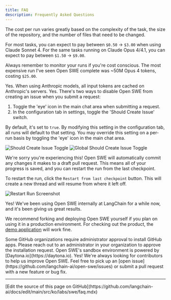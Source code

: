 ```yaml
---
title: FAQ
description: Frequently Asked Questions
---
```


<Accordion title="How much does an end to end Open SWE run cost?">
  The cost per run varies greatly based on the complexity of the task, the size of the repository, and the number of files that need to be changed.

  For most tasks, you can expect to pay between `$0.50` -> `$3.00` when using Claude Sonnet 4.
  For the same tasks running on Claude Opus 4/4.1, you can expect to pay between `$1.50` -> `$9.00`.

  Always remember to monitor your runs if you're cost conscious. The most expensive run I've seen Open SWE complete was ~50M Opus 4 tokens, costing `$25.00`.
</Accordion>

<Accordion title="Does Open SWE automatically cache tokens?">
  Yes. When using Anthropic models, all input tokens are cached on Anthropic's servers.
</Accordion>

<Accordion title="Can I disable Open SWE from creating an issue when I submit a request?">
  Yes. There's two ways to disable Open SWE from creating an issue when you submit a request:

  1. Toggle the 'eye' icon in the main chat area when submitting a request.
  2. In the configuration tab in settings, toggle the 'Should Create Issue' switch.

  By default, it's set to `true`. By modifying this setting in the configuration tab, all runs will default to that setting. You may override this setting on a per-run basis by toggling the 'eye' icon in the main chat area.

  ![Should Create Issue Toggle](/images/dont_create_issue_eye_screenshot.png)
  ![Global Should Create Issue Toggle](/images/dont_create_issue_global_toggle_screenshot.png)
</Accordion>

<Accordion title="My run failed midway through. What now?">
  We're sorry you're experiencing this! Open SWE will automatically commit any changes it makes to a draft pull request. This means all of your progress is saved, and you can restart the run from the last checkpoint.

  To restart the run, click the `Restart from last checkpoint` button. This will create a new thread and will resume from where it left off.

  ![Restart Run Screenshot](/images/restart_run_screenshot.png)
</Accordion>

<Accordion title="Can I use Open SWE in a production environment?">
  Yes! We've been using Open SWE internally at LangChain for a while now, and it's been giving us great results.

  We recommend forking and deploying Open SWE yourself if you plan on using it in a production environment. For checking out the product, the [demo application](https://swe.langchain.com) will work fine.
</Accordion>

<Accordion title="I installed Open SWE on a repository in my organization, but it doesn't show up in the UI. Why?">
  Some GitHub organizations require administrator approval to install GitHub apps. Please reach out to an administrator in your organization to approve the installation request.  
</Accordion>

<Accordion title="What sandbox environment is Open SWE running in?">
  Open SWE's sandbox environment is powered by [Daytona.io](https://daytona.io).
</Accordion>

<Accordion title="Can I contribute to Open SWE?">
  Yes! We're always looking for contributors to help us improve Open SWE. Feel free to pick up an [open issue](https://github.com/langchain-ai/open-swe/issues) or submit a pull request with a new feature or bug fix.
</Accordion>

---

<Callout icon="pen-to-square" iconType="regular">
  [Edit the source of this page on GitHub](https://github.com/langchain-ai/docs/edit/main/src/ko/labs/swe/faq.mdx)
</Callout>

